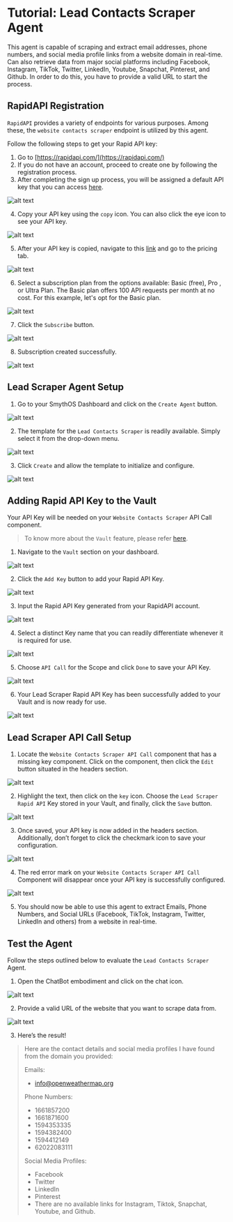 # Tutorial: Lead Contacts Scraper Agent

This agent is capable of scraping and extract email addresses, phone numbers, and social media profile links from a website domain in real-time. Can also retrieve data from major social platforms including Facebook, Instagram, TikTok, Twitter, LinkedIn, Youtube, Snapchat, Pinterest, and Github. In order to do this, you have to provide a valid URL to start the process.

<Youtube videoId="RuRIS6a4ANU" title="SmythOS - Lead Contacts Scraper Agent" />

## RapidAPI Registration

`RapidAPI` provides a variety of endpoints for various purposes. Among these, the `website contacts scraper` endpoint is utilized by this agent.

Follow the following steps to get your Rapid API key:

1. Go to [https://rapidapi.com/](https://rapidapi.com/)
2. If you do not have an account, proceed to create one by following the registration process.
3. After completing the sign up process, you will be assigned a default API key that you can access [here](https://rapidapi.com/developer/apps).

<Image src="/docs/img/lead_contacts_scraper_agent/Image 1.png" alt="alt text" />

4. Copy your API key using the `copy` icon. You can also click the eye icon to see your API key.

<Image src="/docs/img/lead_contacts_scraper_agent/Image 2.png" alt="alt text" />

5. After your API key is copied, navigate to this [link](https://rapidapi.com/letscrape-6bRBa3QguO5/api/website-contacts-scraper) and go to the pricing tab.

<Image src="/docs/img/lead_contacts_scraper_agent/Image 3.png" alt="alt text" />

6. Select a subscription plan from the options available: Basic (free), Pro , or Ultra Plan. The Basic plan offers 100 API requests per month at no cost. For this example, let's opt for the Basic plan.

<Image src="/docs/img/lead_contacts_scraper_agent/Image 4.png" alt="alt text" />

7. Click the `Subscribe` button.

<Image src="/docs/img/lead_contacts_scraper_agent/Image 5.png" alt="alt text" />

8. Subscription created successfully.

<Image src="/docs/img/lead_contacts_scraper_agent/Image 6.png" alt="alt text" />

## Lead Scraper Agent Setup

1. Go to your SmythOS Dashboard and click on the `Create Agent` button.

<Image src="/docs/img/lead_contacts_scraper_agent/Image 7.png" alt="alt text" />

2. The template for the `Lead Contacts Scraper` is readily available. Simply select it from the drop-down menu.

<Image src="/docs/img/lead_contacts_scraper_agent/Image 8.png" alt="alt text" />

3. Click `Create` and allow the template to initialize and configure.

<Image src="/docs/img/lead_contacts_scraper_agent/Image 9.png" alt="alt text" />

## Adding Rapid API Key to the Vault

Your API Key will be needed on your `Website Contacts Scraper` API Call component. 

>To know more about the `Vault` feature, please refer [here](https://app.smythos.com/doc/#/vault/keysManagement).

1. Navigate to the `Vault` section on your dashboard.

<Image src="/docs/img/lead_contacts_scraper_agent/Image 10.png" alt="alt text" />

2. Click the `Add Key` button to add your Rapid API Key.

<Image src="/docs/img/lead_contacts_scraper_agent/Image 11.png" alt="alt text" />

3. Input the Rapid API Key generated from your RapidAPI account.

<Image src="/docs/img/lead_contacts_scraper_agent/Image 12.png" alt="alt text" />

4. Select a distinct Key name that you can readily differentiate whenever it is required for use.

<Image src="/docs/img/lead_contacts_scraper_agent/Image 13.png" alt="alt text" />

5. Choose `API Call` for the Scope and click `Done` to save your API Key.

<Image src="/docs/img/lead_contacts_scraper_agent/Image 14.png" alt="alt text" />

6. Your Lead Scraper Rapid API Key has been successfully added to your Vault and is now ready for use.

<Image src="/docs/img/lead_contacts_scraper_agent/Image 15.png" alt="alt text" />

## Lead Scraper API Call Setup

1. Locate the `Website Contacts Scraper API Call` component that has a missing key component. Click on the component, then click the `Edit` button situated in the headers section.

<Image src="/docs/img/lead_contacts_scraper_agent/Image 16.png" alt="alt text" />

2. Highlight the text, then click on the `key` icon. Choose the `Lead Scraper Rapid API` Key stored in your Vault, and finally, click the `Save` button.

<Image src="/docs/img/lead_contacts_scraper_agent/Image 17.png" alt="alt text" />

3. Once saved, your API key is now added in the headers section. Additionally, don’t forget to click the checkmark icon to save your configuration.

<Image src="/docs/img/lead_contacts_scraper_agent/Image 18.png" alt="alt text" />

4. The red error mark on your `Website Contacts Scraper API Call` Component will disappear once your API key is successfully configured.

<Image src="/docs/img/lead_contacts_scraper_agent/Image 19.png" alt="alt text" />

5. You should now be able to use this agent to extract Emails, Phone Numbers, and Social URLs (Facebook, TikTok, Instagram, Twitter, LinkedIn and others) from a website in real-time.

## Test the Agent

Follow the steps outlined below to evaluate the `Lead Contacts Scraper` Agent.

1. Open the ChatBot embodiment and click on the chat icon.

<Image src="/docs/img/content_extractor_agent/Image 20.png" alt="alt text" />

2. Provide a valid URL of the website that you want to scrape data from.

<Image src="/docs/img/content_extractor_agent/Image 21.png" alt="alt text" />

3. Here’s the result!

>Here are the contact details and social media profiles I have found from the domain you provided:
>
>Emails:
>- info@openweathermap.org
>
>Phone Numbers:
>- 1661857200
>- 1661871600
>- 1594353335
>- 1594382400
>- 1594412149
>- 62022083111
>
>Social Media Profiles:
>- Facebook
>- Twitter
>- LinkedIn
>- Pinterest
>- There are no available links for Instagram, Tiktok, Snapchat, Youtube, and Github.
